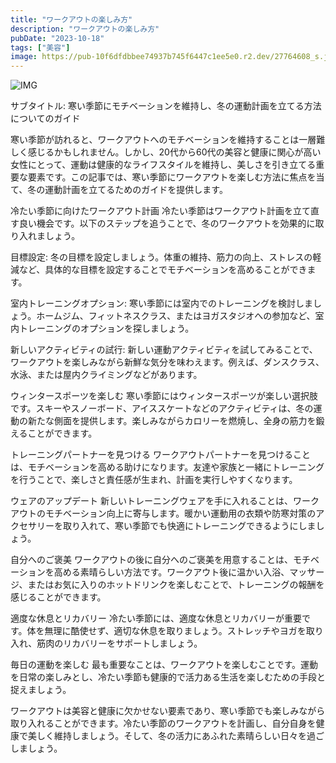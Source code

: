 ```yaml
---
title: "ワークアウトの楽しみ方"
description: "ワークアウトの楽しみ方"
pubDate: "2023-10-18"
tags: ["美容"]
image: https://pub-10f6dfdbbee74937b745f6447c1ee5e0.r2.dev/27764608_s.jpg
---
```




![IMG](https://pub-10f6dfdbbee74937b745f6447c1ee5e0.r2.dev/27764608_s.jpg)

サブタイトル: 寒い季節にモチベーションを維持し、冬の運動計画を立てる方法についてのガイド

寒い季節が訪れると、ワークアウトへのモチベーションを維持することは一層難しく感じるかもしれません。しかし、20代から60代の美容と健康に関心が高い女性にとって、運動は健康的なライフスタイルを維持し、美しさを引き立てる重要な要素です。この記事では、寒い季節にワークアウトを楽しむ方法に焦点を当て、冬の運動計画を立てるためのガイドを提供します。

冷たい季節に向けたワークアウト計画
冷たい季節はワークアウト計画を立て直す良い機会です。以下のステップを追うことで、冬のワークアウトを効果的に取り入れましょう。

目標設定: 冬の目標を設定しましょう。体重の維持、筋力の向上、ストレスの軽減など、具体的な目標を設定することでモチベーションを高めることができます。

室内トレーニングオプション: 寒い季節には室内でのトレーニングを検討しましょう。ホームジム、フィットネスクラス、またはヨガスタジオへの参加など、室内トレーニングのオプションを探しましょう。

新しいアクティビティの試行: 新しい運動アクティビティを試してみることで、ワークアウトを楽しみながら新鮮な気分を味わえます。例えば、ダンスクラス、水泳、または屋内クライミングなどがあります。

ウィンタースポーツを楽しむ
寒い季節にはウィンタースポーツが楽しい選択肢です。スキーやスノーボード、アイススケートなどのアクティビティは、冬の運動の新たな側面を提供します。楽しみながらカロリーを燃焼し、全身の筋力を鍛えることができます。

トレーニングパートナーを見つける
ワークアウトパートナーを見つけることは、モチベーションを高める助けになります。友達や家族と一緒にトレーニングを行うことで、楽しさと責任感が生まれ、計画を実行しやすくなります。

ウェアのアップデート
新しいトレーニングウェアを手に入れることは、ワークアウトのモチベーション向上に寄与します。暖かい運動用の衣類や防寒対策のアクセサリーを取り入れて、寒い季節でも快適にトレーニングできるようにしましょう。

自分へのご褒美
ワークアウトの後に自分へのご褒美を用意することは、モチベーションを高める素晴らしい方法です。ワークアウト後に温かい入浴、マッサージ、またはお気に入りのホットドリンクを楽しむことで、トレーニングの報酬を感じることができます。

適度な休息とリカバリー
冷たい季節には、適度な休息とリカバリーが重要です。体を無理に酷使せず、適切な休息を取りましょう。ストレッチやヨガを取り入れ、筋肉のリカバリーをサポートしましょう。

毎日の運動を楽しむ
最も重要なことは、ワークアウトを楽しむことです。運動を日常の楽しみとし、冷たい季節も健康的で活力ある生活を楽しむための手段と捉えましょう。

ワークアウトは美容と健康に欠かせない要素であり、寒い季節でも楽しみながら取り入れることができます。冷たい季節のワークアウトを計画し、自分自身を健康で美しく維持しましょう。そして、冬の活力にあふれた素晴らしい日々を過ごしましょう。
